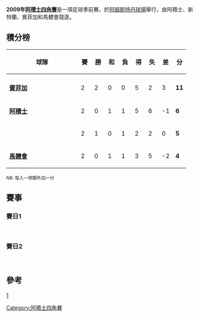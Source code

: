 {{noteTA
|G1=Football
|G2=葡超
|G3=英超
|G4=荷蘭足球聯賽
|G5=laliga
|G6=People
|1=zh-hans:奥斯卡·卡多佐; zh-hk:奧斯卡·卡度素;zh-tw:奧斯卡·卡多佐;
|2=zh-hans:马克西·佩雷拉; zh-hk:麥斯·彭利拿;zh-tw:馬克西·佩雷拉;
|3=zh-hans:达里奥·克维塔尼奇; zh-hk:達利奧·施維坦歷治;zh-tw:達里奧·克維塔尼奇;
|4=zh-hans:丹尼斯·罗梅达尔;zh-hk:丹尼斯·羅美度;zh-tw:丹尼斯·羅梅達爾;
|5=zh:路爾斯·艾拔圖·蘇亞雷斯·戴亞士;zh-hans:路易斯·阿尔贝托·苏亚雷斯;zh-hk:路爾斯·艾拔圖·蘇亞雷斯;zh-tw:路易斯·阿爾貝托·蘇亞雷斯;
|6=zh-hans:西芒·萨布罗萨;zh-hk:森馬奧·沙保沙;zh-tw:西芒·薩布羅薩;
|7=zh-hans:塞尔希奥·阿奎罗;zh-hk:沙治奧·阿古路;zh-tw:塞爾希奧·阿奎羅;
|8=zh-hans:马克西米利亚诺·罗德里格斯;zh-hk:麥斯美利安奴·洛迪古斯;zh-tw:馬克西米連諾·羅德里格茲;
|9=zh-hans:基兰·理查德森;zh-hk:基蘭·李察遜;zh-tw:基蘭·理查德森;
|10=zh-hans:伊斯梅尔·埃萨蒂;zh-hk:伊斯美爾·艾沙迪;zh-tw:伊斯美爾·艾沙迪;
|11=zh-hans:安赫尔·迪马利亚;zh-hk:安祖·迪馬利亞;zh-tw:安赫爾·迪馬里亞;
|12=zh-hans:大卫·路易斯; zh-hk:大衛·雷斯; zh-tw:大衛·路易斯;
}}
'''2009年[[阿積士四角賽|阿積士四角賽]]'''是一項足球季前賽。於[[阿姆斯特丹球場|阿姆斯特丹球場]]舉行，由阿積士、新特蘭、賓菲加和馬體會競逐。

==積分榜==
{| class="wikitable" style="text-align: center;"
|-
!width="175"|球隊
!width="20"|賽
!width="20"|勝
!width="20"|和
!width="20"|負
!width="20"|得
!width="20"|失
!width="20"|差
!width="20"|分
|-
|-bgcolor=gold
|align=left|{{flagicon|POR}} '''[[賓菲加|賓菲加]]'''
|2||2||0||0||5||2||3||'''11'''
|-
|align=left|{{flagicon|NED}} '''[[阿積士|阿積士]]'''
|2||0||1||1||5||6||-1||'''6'''
|-
|align=left|{{flagicon|ENG}} '''{{FC|新特蘭}}'''
|2||1||0||1||2||2||0||'''5'''
|-
|align=left|{{flagicon|ESP}} '''[[馬體會|馬體會]]'''
|2||0||1||1||3||5||-2||'''4'''
|}
<small>NB: 每入一球額外加一分</small>

==賽事==

===賽日1===
{{football box
|date=2009-07-24
|time=19:00 [[欧洲中部时间|CET]]
|team1={{FC|新特蘭}} {{flagicon|ENG}}
|score= 0 – 2
|report=[http://www.sunderlandecho.com/sport/Benfica-make-goalshy-Cats-suffer.5493849.jp (報告)]
|team2={{flagicon|POR}} [[賓菲加|賓菲加]]
|goals1=
|goals2= [[奧斯卡·卡度素|-{zh-hans:卡多佐; zh-hk:卡度素;zh-tw:卡多佐;}-]] {{goal|32|pen.}}<br />[[麥斯·彭利拿|-{zh-hans:佩雷拉; zh-hk:彭利拿;zh-tw:佩雷拉;}-]] {{goal|55}}
|stadium= [[阿姆斯特丹球場|阿姆斯特丹球場]], [[阿姆斯特丹|阿姆斯特丹]]
|attendance=
|referee=
|}}
<br />
{{football box
|date=2009-07-24
|time=21:15 [[欧洲中部时间|CET]]
|team1=[[阿積士|阿積士]] {{flagicon|NED}}
|score= 3 – 3
|report=
|team2={{flagicon|ESP}} [[馬體會|馬體會]]
|goals1= [[達利奧·施維坦歷治|-{zh-hans:克维塔尼奇; zh-hk:施維坦歷治;zh-tw:克維塔尼奇;}-]] {{goal|8}}<br />[[丹尼斯·罗梅达尔|-{zh-hans:罗梅达尔;zh-hk:羅美度;zh-tw:羅梅達爾;}-]] {{goal|70}}<br />[[路爾斯·艾拔圖·蘇亞雷斯|苏亚雷斯]] {{goal|90}}
|goals2= [[西芒·萨布罗萨|-{zh-hans:西芒;zh-hk:森馬奧;zh-tw:西芒;}-]] {{goal|30}}<br />[[塞尔希奥·阿奎罗|-{zh-hans:阿奎罗;zh-hk:阿古路;zh-tw:阿奎羅;}-]] {{goal|41}}<br />[[马克西米利亚诺·罗德里格斯|-{zh-hans:罗德里格斯;zh-hk:洛迪古斯;zh-tw:羅德里格茲;}-]] {{goal|76}}
|stadium=[[阿姆斯特丹球場|阿姆斯特丹球場]], [[阿姆斯特丹|阿姆斯特丹]]
|attendance=
|referee=
|}}

===賽日2===
{{football box
|date=2009-07-26
|time=19:00 [[欧洲中部时间|CET]]
|team1={{FC|新特蘭}} {{flagicon|ENG}} 
|score= 2 – 0
|report=[http://www.sunderlandecho.com/sport/FULL-MATCH-REPORT-Atletico-Madrid.5497045.jp (報告)]
|team2={{flagicon|ESP}} [[馬體會|馬體會]]
|goals1= [[基蘭·李察遜|-{zh-hans:理查德森;zh-hk:李察遜;zh-tw:理查德森;}-]] {{goal|45|pen.}} {{goal|86}}
|goals2=
|stadium= [[阿姆斯特丹球場|阿姆斯特丹球場]], [[阿姆斯特丹|阿姆斯特丹]]
|attendance=
|referee=}}
<br />
{{football box
|date=2009-07-26
|time=21:15 [[欧洲中部时间|CET]]
|team1=[[阿積士|阿積士]] {{flagicon|NED}}
|score= 2 – 3
|report=[https://web.archive.org/web/20110721090458/http://www.espnstar.com/home/news/detail/item298750/ (報告)]
|team2={{flagicon|POR}} [[賓菲加|賓菲加]] 
|goals1= [[Mitchell_Donald|Donald]] {{goal|44}}<br />[[丹尼斯·罗梅达尔|-{zh-hans:罗梅达尔;zh-hk:羅美度;zh-tw:羅梅達爾;}-]] {{goal|77}}
|goals2= [[伊斯美爾·艾沙迪|-{zh-hans:埃萨蒂;zh-hk:艾沙迪;zh-tw:艾沙迪;}-]] {{goal|8|og}}<br />[[安赫尔·迪马里亚|-{zh-hans:迪马利亚;zh-hk:迪馬利亞;zh-tw:迪馬里亞}-]] {{goal|31}}<br />[[大衛·雷斯|-{zh-hans:路易斯; zh-hk:雷斯; zh-tw:路易斯;}-]] {{goal|55}}
|stadium=[[阿姆斯特丹球場|阿姆斯特丹球場]], [[阿姆斯特丹|阿姆斯特丹]]
|attendance=
|referee=}}

==參考==
[http://www.ajax.nl/]{{Wayback|url=http://www.ajax.nl/ |date=20110223011915 }}

[[Category:阿積士四角賽|Category:阿積士四角賽]]
